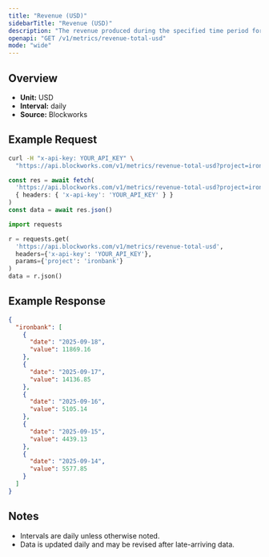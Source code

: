 ```yaml
---
title: "Revenue (USD)"
sidebarTitle: "Revenue (USD)"
description: "The revenue produced during the specified time period for given project."
openapi: "GET /v1/metrics/revenue-total-usd"
mode: "wide"
---
```


## Overview

- **Unit:** USD
- **Interval:** daily
- **Source:** Blockworks

## Example Request

<CodeGroup>

```bash cURL
curl -H "x-api-key: YOUR_API_KEY" \
  "https://api.blockworks.com/v1/metrics/revenue-total-usd?project=ironbank"
```

```typescript TypeScript
const res = await fetch(
  'https://api.blockworks.com/v1/metrics/revenue-total-usd?project=ironbank',
  { headers: { 'x-api-key': 'YOUR_API_KEY' } }
)
const data = await res.json()
```

```python Python
import requests

r = requests.get(
  'https://api.blockworks.com/v1/metrics/revenue-total-usd',
  headers={'x-api-key': 'YOUR_API_KEY'},
  params={'project': 'ironbank'}
)
data = r.json()
```

</CodeGroup>

## Example Response

```json
{
  "ironbank": [
    {
      "date": "2025-09-18",
      "value": 11869.16
    },
    {
      "date": "2025-09-17",
      "value": 14136.85
    },
    {
      "date": "2025-09-16",
      "value": 5105.14
    },
    {
      "date": "2025-09-15",
      "value": 4439.13
    },
    {
      "date": "2025-09-14",
      "value": 5577.85
    }
  ]
}
```

## Notes
- Intervals are daily unless otherwise noted.
- Data is updated daily and may be revised after late-arriving data.